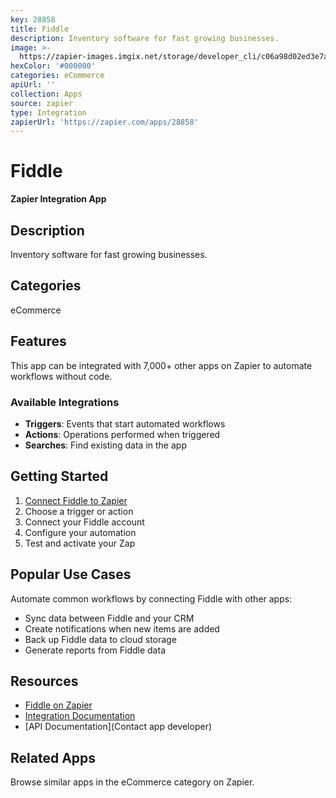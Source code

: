 ```yaml
---
key: 28858
title: Fiddle
description: Inventory software for fast growing businesses.
image: >-
  https://zapier-images.imgix.net/storage/developer_cli/c06a98d02ed3e7a11f4393fb3a0314e8.png?auto=format%2Ccompress&ixlib=python-3.0.0&q=50
hexColor: '#000000'
categories: eCommerce
apiUrl: ''
collection: Apps
source: zapier
type: Integration
zapierUrl: 'https://zapier.com/apps/28858'
---
```

# Fiddle

**Zapier Integration App**

## Description

Inventory software for fast growing businesses.

## Categories

eCommerce

## Features

This app can be integrated with 7,000+ other apps on Zapier to automate workflows without code.

### Available Integrations

- **Triggers**: Events that start automated workflows
- **Actions**: Operations performed when triggered
- **Searches**: Find existing data in the app

## Getting Started

1. [Connect Fiddle to Zapier](https://zapier.com/apps/28858)
2. Choose a trigger or action
3. Connect your Fiddle account
4. Configure your automation
5. Test and activate your Zap

## Popular Use Cases

Automate common workflows by connecting Fiddle with other apps:

- Sync data between Fiddle and your CRM
- Create notifications when new items are added
- Back up Fiddle data to cloud storage
- Generate reports from Fiddle data

## Resources

- [Fiddle on Zapier](https://zapier.com/apps/28858)
- [Integration Documentation](https://zapier.com/apps/28858/integrations)
- [API Documentation](Contact app developer)

## Related Apps

Browse similar apps in the eCommerce category on Zapier.
